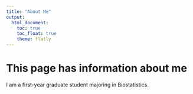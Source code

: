 ```yaml
---
title: "About Me"
output: 
  html_document:
    toc: true
    toc_float: true
    theme: flatly
---
```


# This page has information about me

I am a first-year graduate student majoring in Biostatistics.

